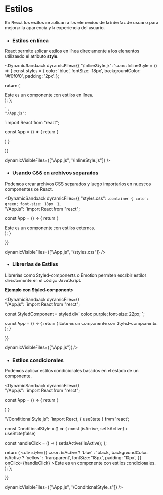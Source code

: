 
# Estilos

En React los estilos se aplican a los elementos de la interfaz de usuario para mejorar la apariencia y la experiencia del usuario. 

- ### Estilos en línea

React permite aplicar estilos en línea directamente a los elementos utilizando el atributo **style**.

<DynamicSandpack
  dynamicFiles={{
    "/InlineStyle.js": 
`const InlineStyle = () => {
  const styles = {
    color: 'blue',
    fontSize: '18px',
    backgroundColor: '#f0f0f0',
    padding: '2px',
  };

  return (
    <div style={styles}>
      Este es un componente con estilos en línea.
    </div>
  );
};

    `,   
    "/App.js": 
`import React from "react";

 const App = () => {
    return (
      <div>
        <InlineStyle />
      </div>
    ) 
 }

  }}
  
  dynamicVisibleFiles={["/App.js", "/InlineStyle.js"]}
/>

- ### Usando CSS en archivos separados

Podemos crear archivos CSS separados y luego importarlos en nuestros componentes de React.

<DynamicSandpack
  dynamicFiles={{
    "styles.css": 
`.container {
  color: green;
  font-size: 18px;
}`,       
    "/App.js": 
`import React from "react";

const App = () => {
  return (
    <div className="container">
      Este es un componente con estilos externos.
    </div>
  );
}

  }}
  
  dynamicVisibleFiles={["/App.js", "/styles.css"]}
/>

- ### Librerías de Estilos

Librerías como Styled-components o Emotion permiten escribir estilos directamente en el código JavaScript.

**Ejemplo con Styled-components**

<DynamicSandpack
  dynamicFiles={{    
    "/App.js": 
`import React from "react";

const StyledComponent = styled.div\`
  color: purple;
  font-size: 22px;
\`;

const App = () => {
  return (
    <StyledComponent>
        Este es un componente con Styled-components.
    </StyledComponent>
  );
}

  }}
  
  dynamicVisibleFiles={["/App.js"]}
/>

- ### Estilos condicionales

Podemos aplicar estilos condicionales basados en el estado de un componente.

<DynamicSandpack
dynamicFiles={{    
"/App.js": 
`import React from "react";

 const App = () => {
   return (
    <div>
      <ConditionalStyle />
    </div>
  ) 
 }


"/ConditionalStyle.js":
`import React, { useState } from 'react';

const ConditionalStyle = () => {
 const [isActive, setIsActive] = useState(false);

 const handleClick = () => {
  setIsActive(!isActive);
 };

 return (
    <div
      style={{
        color: isActive ? 'blue' : 'black',
        backgroundColor: isActive ? 'yellow' : 'transparent',
        fontSize: '18px',
        padding: '10px',
      }}
    onClick={handleClick}
    >
      Este es un componente con estilos condicionales.
    </div>
  );
};

  }}
  
  dynamicVisibleFiles={["/App.js", "/ConditionalStyle.js"]}
/>